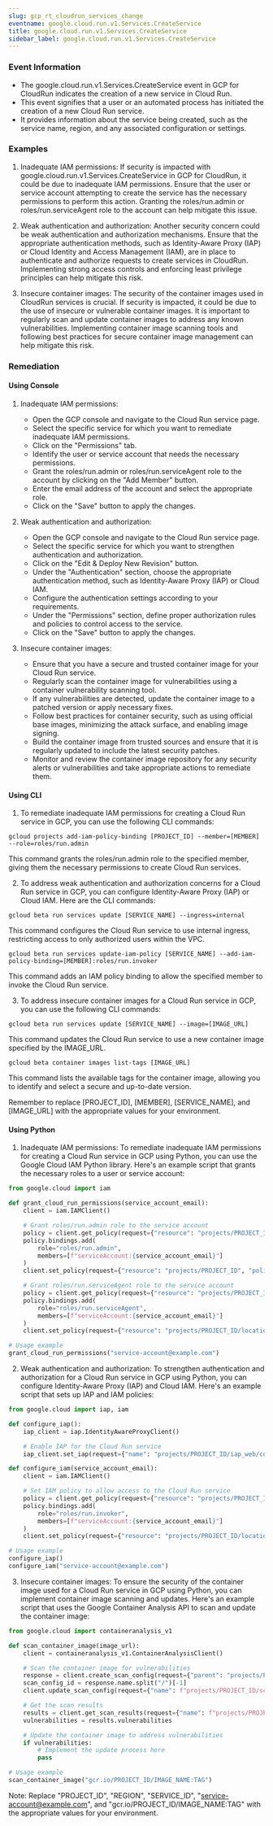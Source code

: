 ```yaml
--- 
slug: gcp_rt_cloudrun_services_change
eventname: google.cloud.run.v1.Services.CreateService
title: google.cloud.run.v1.Services.CreateService
sidebar_label: google.cloud.run.v1.Services.CreateService
---
```

                       
### Event Information

- The google.cloud.run.v1.Services.CreateService event in GCP for CloudRun indicates the creation of a new service in Cloud Run.
- This event signifies that a user or an automated process has initiated the creation of a new Cloud Run service.
- It provides information about the service being created, such as the service name, region, and any associated configuration or settings.


### Examples

1. Inadequate IAM permissions: If security is impacted with google.cloud.run.v1.Services.CreateService in GCP for CloudRun, it could be due to inadequate IAM permissions. Ensure that the user or service account attempting to create the service has the necessary permissions to perform this action. Granting the roles/run.admin or roles/run.serviceAgent role to the account can help mitigate this issue.

2. Weak authentication and authorization: Another security concern could be weak authentication and authorization mechanisms. Ensure that the appropriate authentication methods, such as Identity-Aware Proxy (IAP) or Cloud Identity and Access Management (IAM), are in place to authenticate and authorize requests to create services in CloudRun. Implementing strong access controls and enforcing least privilege principles can help mitigate this risk.

3. Insecure container images: The security of the container images used in CloudRun services is crucial. If security is impacted, it could be due to the use of insecure or vulnerable container images. It is important to regularly scan and update container images to address any known vulnerabilities. Implementing container image scanning tools and following best practices for secure container image management can help mitigate this risk.

### Remediation

#### Using Console

1. Inadequate IAM permissions:
   - Open the GCP console and navigate to the Cloud Run service page.
   - Select the specific service for which you want to remediate inadequate IAM permissions.
   - Click on the "Permissions" tab.
   - Identify the user or service account that needs the necessary permissions.
   - Grant the roles/run.admin or roles/run.serviceAgent role to the account by clicking on the "Add Member" button.
   - Enter the email address of the account and select the appropriate role.
   - Click on the "Save" button to apply the changes.

2. Weak authentication and authorization:
   - Open the GCP console and navigate to the Cloud Run service page.
   - Select the specific service for which you want to strengthen authentication and authorization.
   - Click on the "Edit & Deploy New Revision" button.
   - Under the "Authentication" section, choose the appropriate authentication method, such as Identity-Aware Proxy (IAP) or Cloud IAM.
   - Configure the authentication settings according to your requirements.
   - Under the "Permissions" section, define proper authorization rules and policies to control access to the service.
   - Click on the "Save" button to apply the changes.

3. Insecure container images:
   - Ensure that you have a secure and trusted container image for your Cloud Run service.
   - Regularly scan the container image for vulnerabilities using a container vulnerability scanning tool.
   - If any vulnerabilities are detected, update the container image to a patched version or apply necessary fixes.
   - Follow best practices for container security, such as using official base images, minimizing the attack surface, and enabling image signing.
   - Build the container image from trusted sources and ensure that it is regularly updated to include the latest security patches.
   - Monitor and review the container image repository for any security alerts or vulnerabilities and take appropriate actions to remediate them.

#### Using CLI

1. To remediate inadequate IAM permissions for creating a Cloud Run service in GCP, you can use the following CLI commands:

```
gcloud projects add-iam-policy-binding [PROJECT_ID] --member=[MEMBER] --role=roles/run.admin
```
This command grants the roles/run.admin role to the specified member, giving them the necessary permissions to create Cloud Run services.

2. To address weak authentication and authorization concerns for a Cloud Run service in GCP, you can configure Identity-Aware Proxy (IAP) or Cloud IAM. Here are the CLI commands:

```
gcloud beta run services update [SERVICE_NAME] --ingress=internal
```
This command configures the Cloud Run service to use internal ingress, restricting access to only authorized users within the VPC.

```
gcloud beta run services update-iam-policy [SERVICE_NAME] --add-iam-policy-binding=[MEMBER]:roles/run.invoker
```
This command adds an IAM policy binding to allow the specified member to invoke the Cloud Run service.

3. To address insecure container images for a Cloud Run service in GCP, you can use the following CLI commands:

```
gcloud beta run services update [SERVICE_NAME] --image=[IMAGE_URL]
```
This command updates the Cloud Run service to use a new container image specified by the IMAGE_URL.

```
gcloud beta container images list-tags [IMAGE_URL]
```
This command lists the available tags for the container image, allowing you to identify and select a secure and up-to-date version.

Remember to replace [PROJECT_ID], [MEMBER], [SERVICE_NAME], and [IMAGE_URL] with the appropriate values for your environment.

#### Using Python

1. Inadequate IAM permissions:
To remediate inadequate IAM permissions for creating a Cloud Run service in GCP using Python, you can use the Google Cloud IAM Python library. Here's an example script that grants the necessary roles to a user or service account:

```python
from google.cloud import iam

def grant_cloud_run_permissions(service_account_email):
    client = iam.IAMClient()

    # Grant roles/run.admin role to the service account
    policy = client.get_policy(request={"resource": "projects/PROJECT_ID"})
    policy.bindings.add(
        role="roles/run.admin",
        members=[f"serviceAccount:{service_account_email}"]
    )
    client.set_policy(request={"resource": "projects/PROJECT_ID", "policy": policy})

    # Grant roles/run.serviceAgent role to the service account
    policy = client.get_policy(request={"resource": "projects/PROJECT_ID/locations/REGION"})
    policy.bindings.add(
        role="roles/run.serviceAgent",
        members=[f"serviceAccount:{service_account_email}"]
    )
    client.set_policy(request={"resource": "projects/PROJECT_ID/locations/REGION", "policy": policy})

# Usage example
grant_cloud_run_permissions("service-account@example.com")
```

2. Weak authentication and authorization:
To strengthen authentication and authorization for a Cloud Run service in GCP using Python, you can configure Identity-Aware Proxy (IAP) and Cloud IAM. Here's an example script that sets up IAP and IAM policies:

```python
from google.cloud import iap, iam

def configure_iap():
    iap_client = iap.IdentityAwareProxyClient()

    # Enable IAP for the Cloud Run service
    iap_client.set_iap(request={"name": "projects/PROJECT_ID/iap_web/compute/services/SERVICE_ID"})

def configure_iam(service_account_email):
    client = iam.IAMClient()

    # Set IAM policy to allow access to the Cloud Run service
    policy = client.get_policy(request={"resource": "projects/PROJECT_ID/locations/REGION/services/SERVICE_ID"})
    policy.bindings.add(
        role="roles/run.invoker",
        members=[f"serviceAccount:{service_account_email}"]
    )
    client.set_policy(request={"resource": "projects/PROJECT_ID/locations/REGION/services/SERVICE_ID", "policy": policy})

# Usage example
configure_iap()
configure_iam("service-account@example.com")
```

3. Insecure container images:
To ensure the security of the container image used for a Cloud Run service in GCP using Python, you can implement container image scanning and updates. Here's an example script that uses the Google Container Analysis API to scan and update the container image:

```python
from google.cloud import containeranalysis_v1

def scan_container_image(image_url):
    client = containeranalysis_v1.ContainerAnalysisClient()

    # Scan the container image for vulnerabilities
    response = client.create_scan_config(request={"parent": "projects/PROJECT_ID", "scan_config": {"enabled": True}})
    scan_config_id = response.name.split("/")[-1]
    client.update_scan_config(request={"name": f"projects/PROJECT_ID/scanConfigs/{scan_config_id}"})

    # Get the scan results
    results = client.get_scan_results(request={"name": f"projects/PROJECT_ID/scanConfigs/{scan_config_id}"})
    vulnerabilities = results.vulnerabilities

    # Update the container image to address vulnerabilities
    if vulnerabilities:
        # Implement the update process here
        pass

# Usage example
scan_container_image("gcr.io/PROJECT_ID/IMAGE_NAME:TAG")
```

Note: Replace "PROJECT_ID", "REGION", "SERVICE_ID", "service-account@example.com", and "gcr.io/PROJECT_ID/IMAGE_NAME:TAG" with the appropriate values for your environment.


 